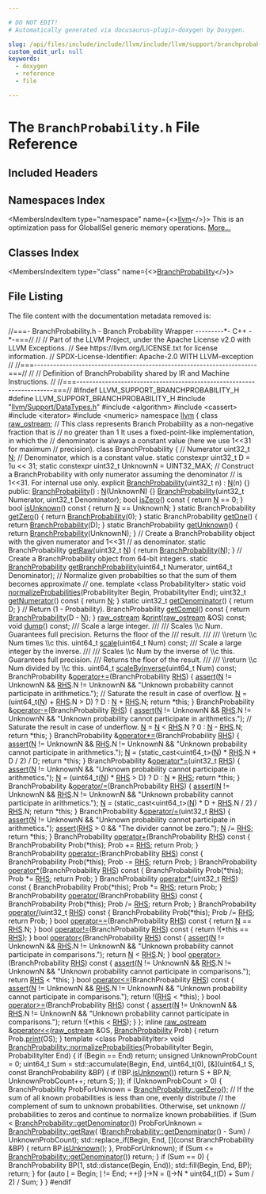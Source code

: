 ```yaml
---

# DO NOT EDIT!
# Automatically generated via docusaurus-plugin-doxygen by Doxygen.

slug: /api/files/include/include/llvm/include/llvm/support/branchprobability-h
custom_edit_url: null
keywords:
  - doxygen
  - reference
  - file

---
```





# The `BranchProbability.h` File Reference

<DoxygenPage pluginConfig={pluginConfig}>



## Included Headers

<IncludesList>
<IncludesListItem
  filePath="llvm/Support/DataTypes.h"
  permalink="/docs/api/files/include/include/llvm/include/llvm/support/datatypes-h"
  isLocal="true" />
<IncludesListItem
  filePath="algorithm"
  permalink=""
  isLocal="false" />
<IncludesListItem
  filePath="cassert"
  permalink=""
  isLocal="false" />
<IncludesListItem
  filePath="iterator"
  permalink=""
  isLocal="false" />
<IncludesListItem
  filePath="numeric"
  permalink=""
  isLocal="false" />
</IncludesList>

## Namespaces Index

<MembersIndex>

<MembersIndexItem
  type="namespace"
  name={<><a href="/docs/api/namespaces/llvm">llvm</a></>}>
This is an optimization pass for GlobalISel generic memory operations. <a href="/docs/api/namespaces/llvm/#details">More...</a>
</MembersIndexItem>

</MembersIndex>

## Classes Index

<MembersIndex>

<MembersIndexItem
  type="class"
  name={<><a href="/docs/api/classes/llvm/branchprobability">BranchProbability</a></>}>
</MembersIndexItem>

</MembersIndex>


## File Listing

The file content with the documentation metadata removed is:

<ProgramListing>

<Link id="l00001" /><CodeLine lineNumber="1"><Highlight kind="comment">//===- BranchProbability.h - Branch Probability Wrapper ---------&#42;- C++ -&#42;-===//</Highlight><Highlight kind="normal"></Highlight></CodeLine>
<Link id="l00002" /><CodeLine lineNumber="2"><Highlight kind="normal"></Highlight><Highlight kind="comment">//</Highlight><Highlight kind="normal"></Highlight></CodeLine>
<Link id="l00003" /><CodeLine lineNumber="3"><Highlight kind="normal"></Highlight><Highlight kind="comment">// Part of the LLVM Project, under the Apache License v2.0 with LLVM Exceptions.</Highlight><Highlight kind="normal"></Highlight></CodeLine>
<Link id="l00004" /><CodeLine lineNumber="4"><Highlight kind="normal"></Highlight><Highlight kind="comment">// See https://llvm.org/LICENSE.txt for license information.</Highlight><Highlight kind="normal"></Highlight></CodeLine>
<Link id="l00005" /><CodeLine lineNumber="5"><Highlight kind="normal"></Highlight><Highlight kind="comment">// SPDX-License-Identifier: Apache-2.0 WITH LLVM-exception</Highlight><Highlight kind="normal"></Highlight></CodeLine>
<Link id="l00006" /><CodeLine lineNumber="6"><Highlight kind="normal"></Highlight><Highlight kind="comment">//</Highlight><Highlight kind="normal"></Highlight></CodeLine>
<Link id="l00007" /><CodeLine lineNumber="7"><Highlight kind="normal"></Highlight><Highlight kind="comment">//===----------------------------------------------------------------------===//</Highlight><Highlight kind="normal"></Highlight></CodeLine>
<Link id="l00008" /><CodeLine lineNumber="8"><Highlight kind="normal"></Highlight><Highlight kind="comment">//</Highlight><Highlight kind="normal"></Highlight></CodeLine>
<Link id="l00009" /><CodeLine lineNumber="9"><Highlight kind="normal"></Highlight><Highlight kind="comment">// Definition of BranchProbability shared by IR and Machine Instructions.</Highlight><Highlight kind="normal"></Highlight></CodeLine>
<Link id="l00010" /><CodeLine lineNumber="10"><Highlight kind="normal"></Highlight><Highlight kind="comment">//</Highlight><Highlight kind="normal"></Highlight></CodeLine>
<Link id="l00011" /><CodeLine lineNumber="11"><Highlight kind="normal"></Highlight><Highlight kind="comment">//===----------------------------------------------------------------------===//</Highlight><Highlight kind="normal"></Highlight></CodeLine>
<Link id="l00012" /><CodeLine lineNumber="12"><Highlight kind="normal"></Highlight></CodeLine>
<Link id="l00013" /><CodeLine lineNumber="13"><Highlight kind="normal"></Highlight><Highlight kind="preprocessor">#ifndef LLVM&#95;SUPPORT&#95;BRANCHPROBABILITY&#95;H</Highlight><Highlight kind="normal"></Highlight></CodeLine>
<Link id="l00014" /><CodeLine lineNumber="14"><Highlight kind="normal"></Highlight><Highlight kind="preprocessor">#define LLVM&#95;SUPPORT&#95;BRANCHPROBABILITY&#95;H</Highlight><Highlight kind="normal"></Highlight></CodeLine>
<Link id="l00015" /><CodeLine lineNumber="15"><Highlight kind="normal"></Highlight></CodeLine>
<Link id="l00016" /><CodeLine lineNumber="16"><Highlight kind="normal"></Highlight><Highlight kind="preprocessor">#include &quot;<a href="/docs/api/files/include/include/llvm/include/llvm/support/datatypes-h">llvm/Support/DataTypes.h</a>&quot;</Highlight><Highlight kind="normal"></Highlight></CodeLine>
<Link id="l00017" /><CodeLine lineNumber="17"><Highlight kind="normal"></Highlight><Highlight kind="preprocessor">#include &lt;algorithm&gt;</Highlight><Highlight kind="normal"></Highlight></CodeLine>
<Link id="l00018" /><CodeLine lineNumber="18"><Highlight kind="normal"></Highlight><Highlight kind="preprocessor">#include &lt;cassert&gt;</Highlight><Highlight kind="normal"></Highlight></CodeLine>
<Link id="l00019" /><CodeLine lineNumber="19"><Highlight kind="normal"></Highlight><Highlight kind="preprocessor">#include &lt;iterator&gt;</Highlight><Highlight kind="normal"></Highlight></CodeLine>
<Link id="l00020" /><CodeLine lineNumber="20"><Highlight kind="normal"></Highlight><Highlight kind="preprocessor">#include &lt;numeric&gt;</Highlight><Highlight kind="normal"></Highlight></CodeLine>
<Link id="l00021" /><CodeLine lineNumber="21"><Highlight kind="normal"></Highlight></CodeLine>
<Link id="l00022" /><CodeLine lineNumber="22"><Highlight kind="normal"></Highlight><Highlight kind="keyword">namespace </Highlight><Highlight kind="normal"><a href="/docs/api/namespaces/llvm">llvm</a> &#123;</Highlight></CodeLine>
<Link id="l00023" /><CodeLine lineNumber="23"><Highlight kind="normal"></Highlight></CodeLine>
<Link id="l00024" /><CodeLine lineNumber="24"><Highlight kind="normal"></Highlight><Highlight kind="keyword">class </Highlight><Highlight kind="normal"><a href="/docs/api/classes/llvm/raw-ostream">raw&#95;ostream</a>;</Highlight></CodeLine>
<Link id="l00025" /><CodeLine lineNumber="25"><Highlight kind="normal"></Highlight></CodeLine>
<Link id="l00026" /><CodeLine lineNumber="26"><Highlight kind="normal"></Highlight><Highlight kind="comment">// This class represents Branch Probability as a non-negative fraction that is</Highlight><Highlight kind="normal"></Highlight></CodeLine>
<Link id="l00027" /><CodeLine lineNumber="27"><Highlight kind="normal"></Highlight><Highlight kind="comment">// no greater than 1 It uses a fixed-point-like implementation, in which the</Highlight><Highlight kind="normal"></Highlight></CodeLine>
<Link id="l00028" /><CodeLine lineNumber="28"><Highlight kind="normal"></Highlight><Highlight kind="comment">// denominator is always a constant value (here we use 1&lt;&lt;31 for maximum</Highlight><Highlight kind="normal"></Highlight></CodeLine>
<Link id="l00029" /><CodeLine lineNumber="29"><Highlight kind="normal"></Highlight><Highlight kind="comment">// precision).</Highlight><Highlight kind="normal"></Highlight></CodeLine>
<Link id="l00030" /><CodeLine lineNumber="30" lineLink="/docs/api/classes/llvm/branchprobability"><Highlight kind="normal"></Highlight><Highlight kind="keyword">class </Highlight><Highlight kind="normal">BranchProbability &#123;</Highlight></CodeLine>
<Link id="l00031" /><CodeLine lineNumber="31"><Highlight kind="normal">  </Highlight><Highlight kind="comment">// Numerator</Highlight><Highlight kind="normal"></Highlight></CodeLine>
<Link id="l00032" /><CodeLine lineNumber="32"><Highlight kind="normal">  uint32&#95;t <a href="/docs/api/files/lib/lib/support/regcomp-c/#a0240ac851181b84ac374872dc5434ee4">N</a>;</Highlight></CodeLine>
<Link id="l00033" /><CodeLine lineNumber="33"><Highlight kind="normal"></Highlight></CodeLine>
<Link id="l00034" /><CodeLine lineNumber="34"><Highlight kind="normal">  </Highlight><Highlight kind="comment">// Denominator, which is a constant value.</Highlight><Highlight kind="normal"></Highlight></CodeLine>
<Link id="l00035" /><CodeLine lineNumber="35"><Highlight kind="normal">  </Highlight><Highlight kind="keyword">static</Highlight><Highlight kind="normal"> </Highlight><Highlight kind="keyword">constexpr</Highlight><Highlight kind="normal"> uint32&#95;t D = 1u &lt;&lt; 31;</Highlight></CodeLine>
<Link id="l00036" /><CodeLine lineNumber="36"><Highlight kind="normal">  </Highlight><Highlight kind="keyword">static</Highlight><Highlight kind="normal"> </Highlight><Highlight kind="keyword">constexpr</Highlight><Highlight kind="normal"> uint32&#95;t UnknownN = UINT32&#95;MAX;</Highlight></CodeLine>
<Link id="l00037" /><CodeLine lineNumber="37"><Highlight kind="normal"></Highlight></CodeLine>
<Link id="l00038" /><CodeLine lineNumber="38"><Highlight kind="normal">  </Highlight><Highlight kind="comment">// Construct a BranchProbability with only numerator assuming the denominator</Highlight><Highlight kind="normal"></Highlight></CodeLine>
<Link id="l00039" /><CodeLine lineNumber="39"><Highlight kind="normal">  </Highlight><Highlight kind="comment">// is 1&lt;&lt;31. For internal use only.</Highlight><Highlight kind="normal"></Highlight></CodeLine>
<Link id="l00040" /><CodeLine lineNumber="40"><Highlight kind="normal">  </Highlight><Highlight kind="keyword">explicit</Highlight><Highlight kind="normal"> <a href="/docs/api/classes/llvm/branchprobability/#a9f95570835c021da093ddad5204192ca">BranchProbability</a>(uint32&#95;t n) : <a href="/docs/api/files/lib/lib/support/regcomp-c/#a0240ac851181b84ac374872dc5434ee4">N</a>(n) &#123;&#125;</Highlight></CodeLine>
<Link id="l00041" /><CodeLine lineNumber="41"><Highlight kind="normal"></Highlight></CodeLine>
<Link id="l00042" /><CodeLine lineNumber="42"><Highlight kind="normal"></Highlight><Highlight kind="keyword">public</Highlight><Highlight kind="normal">:</Highlight></CodeLine>
<Link id="l00043" /><CodeLine lineNumber="43" lineLink="/docs/api/classes/llvm/branchprobability/#a9f95570835c021da093ddad5204192ca"><Highlight kind="normal">  <a href="/docs/api/classes/llvm/branchprobability/#a9f95570835c021da093ddad5204192ca">BranchProbability</a>() : <a href="/docs/api/files/lib/lib/support/regcomp-c/#a0240ac851181b84ac374872dc5434ee4">N</a>(UnknownN) &#123;&#125;</Highlight></CodeLine>
<Link id="l00044" /><CodeLine lineNumber="44"><Highlight kind="normal">  <a href="/docs/api/classes/llvm/branchprobability/#a9f95570835c021da093ddad5204192ca">BranchProbability</a>(uint32&#95;t Numerator, uint32&#95;t Denominator);</Highlight></CodeLine>
<Link id="l00045" /><CodeLine lineNumber="45"><Highlight kind="normal"></Highlight></CodeLine>
<Link id="l00046" /><CodeLine lineNumber="46" lineLink="/docs/api/classes/llvm/branchprobability/#a6abbd0248d2ceaacdc70448659c0c2f4"><Highlight kind="normal">  </Highlight><Highlight kind="keywordtype">bool</Highlight><Highlight kind="normal"> <a href="/docs/api/classes/llvm/branchprobability/#a6abbd0248d2ceaacdc70448659c0c2f4">isZero</a>()</Highlight><Highlight kind="keyword"> const </Highlight><Highlight kind="normal">&#123; </Highlight><Highlight kind="keywordflow">return</Highlight><Highlight kind="normal"> <a href="/docs/api/files/lib/lib/support/regcomp-c/#a0240ac851181b84ac374872dc5434ee4">N</a> == 0; &#125;</Highlight></CodeLine>
<Link id="l00047" /><CodeLine lineNumber="47" lineLink="/docs/api/classes/llvm/branchprobability/#a7f41716b68c197b7cd7582d7a66201a3"><Highlight kind="normal">  </Highlight><Highlight kind="keywordtype">bool</Highlight><Highlight kind="normal"> <a href="/docs/api/classes/llvm/branchprobability/#a7f41716b68c197b7cd7582d7a66201a3">isUnknown</a>()</Highlight><Highlight kind="keyword"> const </Highlight><Highlight kind="normal">&#123; </Highlight><Highlight kind="keywordflow">return</Highlight><Highlight kind="normal"> <a href="/docs/api/files/lib/lib/support/regcomp-c/#a0240ac851181b84ac374872dc5434ee4">N</a> == UnknownN; &#125;</Highlight></CodeLine>
<Link id="l00048" /><CodeLine lineNumber="48"><Highlight kind="normal"></Highlight></CodeLine>
<Link id="l00049" /><CodeLine lineNumber="49" lineLink="/docs/api/classes/llvm/branchprobability/#afd00958cba7080048a84cccfcef55d71"><Highlight kind="normal">  </Highlight><Highlight kind="keyword">static</Highlight><Highlight kind="normal"> BranchProbability <a href="/docs/api/classes/llvm/branchprobability/#afd00958cba7080048a84cccfcef55d71">getZero</a>() &#123; </Highlight><Highlight kind="keywordflow">return</Highlight><Highlight kind="normal"> <a href="/docs/api/classes/llvm/branchprobability/#a9f95570835c021da093ddad5204192ca">BranchProbability</a>(0); &#125;</Highlight></CodeLine>
<Link id="l00050" /><CodeLine lineNumber="50" lineLink="/docs/api/classes/llvm/branchprobability/#a56e1b2d1999aadf4c513caee1ce5275b"><Highlight kind="normal">  </Highlight><Highlight kind="keyword">static</Highlight><Highlight kind="normal"> BranchProbability <a href="/docs/api/classes/llvm/branchprobability/#a56e1b2d1999aadf4c513caee1ce5275b">getOne</a>() &#123; </Highlight><Highlight kind="keywordflow">return</Highlight><Highlight kind="normal"> <a href="/docs/api/classes/llvm/branchprobability/#a9f95570835c021da093ddad5204192ca">BranchProbability</a>(D); &#125;</Highlight></CodeLine>
<Link id="l00051" /><CodeLine lineNumber="51" lineLink="/docs/api/classes/llvm/branchprobability/#a76e4454abb329dee28e8f525ddd1a210"><Highlight kind="normal">  </Highlight><Highlight kind="keyword">static</Highlight><Highlight kind="normal"> BranchProbability <a href="/docs/api/classes/llvm/branchprobability/#a76e4454abb329dee28e8f525ddd1a210">getUnknown</a>() &#123; </Highlight><Highlight kind="keywordflow">return</Highlight><Highlight kind="normal"> <a href="/docs/api/classes/llvm/branchprobability/#a9f95570835c021da093ddad5204192ca">BranchProbability</a>(UnknownN); &#125;</Highlight></CodeLine>
<Link id="l00052" /><CodeLine lineNumber="52"><Highlight kind="normal">  </Highlight><Highlight kind="comment">// Create a BranchProbability object with the given numerator and 1&lt;&lt;31</Highlight><Highlight kind="normal"></Highlight></CodeLine>
<Link id="l00053" /><CodeLine lineNumber="53"><Highlight kind="normal">  </Highlight><Highlight kind="comment">// as denominator.</Highlight><Highlight kind="normal"></Highlight></CodeLine>
<Link id="l00054" /><CodeLine lineNumber="54" lineLink="/docs/api/classes/llvm/branchprobability/#a286629cb3167717b736d06f88c8f4817"><Highlight kind="normal">  </Highlight><Highlight kind="keyword">static</Highlight><Highlight kind="normal"> BranchProbability <a href="/docs/api/classes/llvm/branchprobability/#a286629cb3167717b736d06f88c8f4817">getRaw</a>(uint32&#95;t <a href="/docs/api/files/lib/lib/support/regcomp-c/#a0240ac851181b84ac374872dc5434ee4">N</a>) &#123; </Highlight><Highlight kind="keywordflow">return</Highlight><Highlight kind="normal"> <a href="/docs/api/classes/llvm/branchprobability/#a9f95570835c021da093ddad5204192ca">BranchProbability</a>(<a href="/docs/api/files/lib/lib/support/regcomp-c/#a0240ac851181b84ac374872dc5434ee4">N</a>); &#125;</Highlight></CodeLine>
<Link id="l00055" /><CodeLine lineNumber="55"><Highlight kind="normal">  </Highlight><Highlight kind="comment">// Create a BranchProbability object from 64-bit integers.</Highlight><Highlight kind="normal"></Highlight></CodeLine>
<Link id="l00056" /><CodeLine lineNumber="56"><Highlight kind="normal">  </Highlight><Highlight kind="keyword">static</Highlight><Highlight kind="normal"> <a href="/docs/api/classes/llvm/branchprobability">BranchProbability</a> <a href="/docs/api/classes/llvm/branchprobability/#a0333345669e75a54c7de3d5fe0f6e746">getBranchProbability</a>(uint64&#95;t Numerator,</Highlight></CodeLine>
<Link id="l00057" /><CodeLine lineNumber="57"><Highlight kind="normal">                                                uint64&#95;t Denominator);</Highlight></CodeLine>
<Link id="l00058" /><CodeLine lineNumber="58"><Highlight kind="normal"></Highlight></CodeLine>
<Link id="l00059" /><CodeLine lineNumber="59"><Highlight kind="normal">  </Highlight><Highlight kind="comment">// Normalize given probabilties so that the sum of them becomes approximate</Highlight><Highlight kind="normal"></Highlight></CodeLine>
<Link id="l00060" /><CodeLine lineNumber="60"><Highlight kind="normal">  </Highlight><Highlight kind="comment">// one.</Highlight><Highlight kind="normal"></Highlight></CodeLine>
<Link id="l00061" /><CodeLine lineNumber="61"><Highlight kind="normal">  </Highlight><Highlight kind="keyword">template</Highlight><Highlight kind="normal"> &lt;</Highlight><Highlight kind="keyword">class</Highlight><Highlight kind="normal"> ProbabilityIter&gt;</Highlight></CodeLine>
<Link id="l00062" /><CodeLine lineNumber="62"><Highlight kind="normal">  </Highlight><Highlight kind="keyword">static</Highlight><Highlight kind="normal"> </Highlight><Highlight kind="keywordtype">void</Highlight><Highlight kind="normal"> <a href="/docs/api/classes/llvm/branchprobability/#afff2bab6bb7f206bbacad5dd589a6186">normalizeProbabilities</a>(ProbabilityIter Begin,</Highlight></CodeLine>
<Link id="l00063" /><CodeLine lineNumber="63"><Highlight kind="normal">                                     ProbabilityIter End);</Highlight></CodeLine>
<Link id="l00064" /><CodeLine lineNumber="64"><Highlight kind="normal"></Highlight></CodeLine>
<Link id="l00065" /><CodeLine lineNumber="65" lineLink="/docs/api/classes/llvm/branchprobability/#a7be5759bf75c903d1695fa97eca6f139"><Highlight kind="normal">  uint32&#95;t <a href="/docs/api/classes/llvm/branchprobability/#a7be5759bf75c903d1695fa97eca6f139">getNumerator</a>()</Highlight><Highlight kind="keyword"> const </Highlight><Highlight kind="normal">&#123; </Highlight><Highlight kind="keywordflow">return</Highlight><Highlight kind="normal"> <a href="/docs/api/files/lib/lib/support/regcomp-c/#a0240ac851181b84ac374872dc5434ee4">N</a>; &#125;</Highlight></CodeLine>
<Link id="l00066" /><CodeLine lineNumber="66" lineLink="/docs/api/classes/llvm/branchprobability/#a19c752227e02f7cb26fb47fdb36dc349"><Highlight kind="normal">  </Highlight><Highlight kind="keyword">static</Highlight><Highlight kind="normal"> uint32&#95;t <a href="/docs/api/classes/llvm/branchprobability/#a19c752227e02f7cb26fb47fdb36dc349">getDenominator</a>() &#123; </Highlight><Highlight kind="keywordflow">return</Highlight><Highlight kind="normal"> D; &#125;</Highlight></CodeLine>
<Link id="l00067" /><CodeLine lineNumber="67"><Highlight kind="normal"></Highlight></CodeLine>
<Link id="l00068" /><CodeLine lineNumber="68"><Highlight kind="normal">  </Highlight><Highlight kind="comment">// Return (1 - Probability).</Highlight><Highlight kind="normal"></Highlight></CodeLine>
<Link id="l00069" /><CodeLine lineNumber="69" lineLink="/docs/api/classes/llvm/branchprobability/#aaee6034264d5d0782e5d1489360730d9"><Highlight kind="normal">  BranchProbability <a href="/docs/api/classes/llvm/branchprobability/#aaee6034264d5d0782e5d1489360730d9">getCompl</a>()</Highlight><Highlight kind="keyword"> const </Highlight><Highlight kind="normal">&#123; </Highlight><Highlight kind="keywordflow">return</Highlight><Highlight kind="normal"> <a href="/docs/api/classes/llvm/branchprobability/#a9f95570835c021da093ddad5204192ca">BranchProbability</a>(D - <a href="/docs/api/files/lib/lib/support/regcomp-c/#a0240ac851181b84ac374872dc5434ee4">N</a>); &#125;</Highlight></CodeLine>
<Link id="l00070" /><CodeLine lineNumber="70"><Highlight kind="normal"></Highlight></CodeLine>
<Link id="l00071" /><CodeLine lineNumber="71"><Highlight kind="normal">  <a href="/docs/api/classes/llvm/raw-ostream">raw&#95;ostream</a> &amp;<a href="/docs/api/classes/llvm/branchprobability/#a573e850da9a3c2a2ee7ef1224ad717c2">print</a>(<a href="/docs/api/classes/llvm/raw-ostream">raw&#95;ostream</a> &amp;OS) </Highlight><Highlight kind="keyword">const</Highlight><Highlight kind="normal">;</Highlight></CodeLine>
<Link id="l00072" /><CodeLine lineNumber="72"><Highlight kind="normal"></Highlight></CodeLine>
<Link id="l00073" /><CodeLine lineNumber="73"><Highlight kind="normal">  </Highlight><Highlight kind="keywordtype">void</Highlight><Highlight kind="normal"> <a href="/docs/api/classes/llvm/branchprobability/#a00519c57242e5e3b84f82ffc21c7f75a">dump</a>() </Highlight><Highlight kind="keyword">const</Highlight><Highlight kind="normal">;</Highlight></CodeLine>
<Link id="l00074" /><CodeLine lineNumber="74"><Highlight kind="normal"></Highlight><Highlight kind="comment"></Highlight></CodeLine>
<Link id="l00075" /><CodeLine lineNumber="75"><Highlight kind="comment">  /// Scale a large integer.</Highlight></CodeLine>
<Link id="l00076" /><CodeLine lineNumber="76"><Highlight kind="comment">  ///</Highlight></CodeLine>
<Link id="l00077" /><CodeLine lineNumber="77"><Highlight kind="comment">  /// Scales \\c Num.  Guarantees full precision.  Returns the floor of the</Highlight></CodeLine>
<Link id="l00078" /><CodeLine lineNumber="78"><Highlight kind="comment">  /// result.</Highlight></CodeLine>
<Link id="l00079" /><CodeLine lineNumber="79"><Highlight kind="comment">  ///</Highlight></CodeLine>
<Link id="l00080" /><CodeLine lineNumber="80"><Highlight kind="comment">  /// \\return \\c Num times \\c this.</Highlight><Highlight kind="normal"></Highlight></CodeLine>
<Link id="l00081" /><CodeLine lineNumber="81"><Highlight kind="normal">  uint64&#95;t <a href="/docs/api/classes/llvm/branchprobability/#a9ccfc22b308af94572ad6843ecc21055">scale</a>(uint64&#95;t Num) </Highlight><Highlight kind="keyword">const</Highlight><Highlight kind="normal">;</Highlight></CodeLine>
<Link id="l00082" /><CodeLine lineNumber="82"><Highlight kind="normal"></Highlight><Highlight kind="comment"></Highlight></CodeLine>
<Link id="l00083" /><CodeLine lineNumber="83"><Highlight kind="comment">  /// Scale a large integer by the inverse.</Highlight></CodeLine>
<Link id="l00084" /><CodeLine lineNumber="84"><Highlight kind="comment">  ///</Highlight></CodeLine>
<Link id="l00085" /><CodeLine lineNumber="85"><Highlight kind="comment">  /// Scales \\c Num by the inverse of \\c this.  Guarantees full precision.</Highlight></CodeLine>
<Link id="l00086" /><CodeLine lineNumber="86"><Highlight kind="comment">  /// Returns the floor of the result.</Highlight></CodeLine>
<Link id="l00087" /><CodeLine lineNumber="87"><Highlight kind="comment">  ///</Highlight></CodeLine>
<Link id="l00088" /><CodeLine lineNumber="88"><Highlight kind="comment">  /// \\return \\c Num divided by \\c this.</Highlight><Highlight kind="normal"></Highlight></CodeLine>
<Link id="l00089" /><CodeLine lineNumber="89"><Highlight kind="normal">  uint64&#95;t <a href="/docs/api/classes/llvm/branchprobability/#a654bfa34e440912fecad8a6bd989d992">scaleByInverse</a>(uint64&#95;t Num) </Highlight><Highlight kind="keyword">const</Highlight><Highlight kind="normal">;</Highlight></CodeLine>
<Link id="l00090" /><CodeLine lineNumber="90"><Highlight kind="normal"></Highlight></CodeLine>
<Link id="l00091" /><CodeLine lineNumber="91" lineLink="/docs/api/classes/llvm/branchprobability/#ab6e1a82b39c103faeced84dc3de736f6"><Highlight kind="normal">  BranchProbability &amp;<a href="/docs/api/classes/llvm/branchprobability/#ab6e1a82b39c103faeced84dc3de736f6">operator+=</a>(BranchProbability <a href="/docs/api/files/lib/lib/target/lib/target/x86/x86partialreduction-cpp/#a87b8bfbbe9d8f7146d7f20a5fb42efd0">RHS</a>) &#123;</Highlight></CodeLine>
<Link id="l00092" /><CodeLine lineNumber="92"><Highlight kind="normal">    <a href="/docs/api/files/lib/lib/target/lib/target/amdgpu/silowercontrolflow-cpp/#a4868c5d81c5ccc98c47aeab6244346a0">assert</a>(<a href="/docs/api/files/lib/lib/support/regcomp-c/#a0240ac851181b84ac374872dc5434ee4">N</a> != UnknownN &amp;&amp; <a href="/docs/api/files/lib/lib/target/lib/target/x86/x86partialreduction-cpp/#a87b8bfbbe9d8f7146d7f20a5fb42efd0">RHS</a>.N != UnknownN &amp;&amp;</Highlight></CodeLine>
<Link id="l00093" /><CodeLine lineNumber="93"><Highlight kind="normal">           </Highlight><Highlight kind="stringliteral">&quot;Unknown probability cannot participate in arithmetics.&quot;</Highlight><Highlight kind="normal">);</Highlight></CodeLine>
<Link id="l00094" /><CodeLine lineNumber="94"><Highlight kind="normal">    </Highlight><Highlight kind="comment">// Saturate the result in case of overflow.</Highlight><Highlight kind="normal"></Highlight></CodeLine>
<Link id="l00095" /><CodeLine lineNumber="95"><Highlight kind="normal">    <a href="/docs/api/files/lib/lib/support/regcomp-c/#a0240ac851181b84ac374872dc5434ee4">N</a> = (uint64&#95;t(<a href="/docs/api/files/lib/lib/support/regcomp-c/#a0240ac851181b84ac374872dc5434ee4">N</a>) + <a href="/docs/api/files/lib/lib/target/lib/target/x86/x86partialreduction-cpp/#a87b8bfbbe9d8f7146d7f20a5fb42efd0">RHS</a>.N &gt; D) ? D : <a href="/docs/api/files/lib/lib/support/regcomp-c/#a0240ac851181b84ac374872dc5434ee4">N</a> + <a href="/docs/api/files/lib/lib/target/lib/target/x86/x86partialreduction-cpp/#a87b8bfbbe9d8f7146d7f20a5fb42efd0">RHS</a>.N;</Highlight></CodeLine>
<Link id="l00096" /><CodeLine lineNumber="96"><Highlight kind="normal">    </Highlight><Highlight kind="keywordflow">return</Highlight><Highlight kind="normal"> &#42;</Highlight><Highlight kind="keyword">this</Highlight><Highlight kind="normal">;</Highlight></CodeLine>
<Link id="l00097" /><CodeLine lineNumber="97"><Highlight kind="normal">  &#125;</Highlight></CodeLine>
<Link id="l00098" /><CodeLine lineNumber="98"><Highlight kind="normal"></Highlight></CodeLine>
<Link id="l00099" /><CodeLine lineNumber="99" lineLink="/docs/api/classes/llvm/branchprobability/#a1463e0c8643f481d2c8158c0ace96cdf"><Highlight kind="normal">  BranchProbability &amp;<a href="/docs/api/classes/llvm/branchprobability/#a1463e0c8643f481d2c8158c0ace96cdf">operator-=</a>(BranchProbability <a href="/docs/api/files/lib/lib/target/lib/target/x86/x86partialreduction-cpp/#a87b8bfbbe9d8f7146d7f20a5fb42efd0">RHS</a>) &#123;</Highlight></CodeLine>
<Link id="l00100" /><CodeLine lineNumber="100"><Highlight kind="normal">    <a href="/docs/api/files/lib/lib/target/lib/target/amdgpu/silowercontrolflow-cpp/#a4868c5d81c5ccc98c47aeab6244346a0">assert</a>(<a href="/docs/api/files/lib/lib/support/regcomp-c/#a0240ac851181b84ac374872dc5434ee4">N</a> != UnknownN &amp;&amp; <a href="/docs/api/files/lib/lib/target/lib/target/x86/x86partialreduction-cpp/#a87b8bfbbe9d8f7146d7f20a5fb42efd0">RHS</a>.N != UnknownN &amp;&amp;</Highlight></CodeLine>
<Link id="l00101" /><CodeLine lineNumber="101"><Highlight kind="normal">           </Highlight><Highlight kind="stringliteral">&quot;Unknown probability cannot participate in arithmetics.&quot;</Highlight><Highlight kind="normal">);</Highlight></CodeLine>
<Link id="l00102" /><CodeLine lineNumber="102"><Highlight kind="normal">    </Highlight><Highlight kind="comment">// Saturate the result in case of underflow.</Highlight><Highlight kind="normal"></Highlight></CodeLine>
<Link id="l00103" /><CodeLine lineNumber="103"><Highlight kind="normal">    <a href="/docs/api/files/lib/lib/support/regcomp-c/#a0240ac851181b84ac374872dc5434ee4">N</a> = <a href="/docs/api/files/lib/lib/support/regcomp-c/#a0240ac851181b84ac374872dc5434ee4">N</a> &lt; <a href="/docs/api/files/lib/lib/target/lib/target/x86/x86partialreduction-cpp/#a87b8bfbbe9d8f7146d7f20a5fb42efd0">RHS</a>.N ? 0 : <a href="/docs/api/files/lib/lib/support/regcomp-c/#a0240ac851181b84ac374872dc5434ee4">N</a> - <a href="/docs/api/files/lib/lib/target/lib/target/x86/x86partialreduction-cpp/#a87b8bfbbe9d8f7146d7f20a5fb42efd0">RHS</a>.N;</Highlight></CodeLine>
<Link id="l00104" /><CodeLine lineNumber="104"><Highlight kind="normal">    </Highlight><Highlight kind="keywordflow">return</Highlight><Highlight kind="normal"> &#42;</Highlight><Highlight kind="keyword">this</Highlight><Highlight kind="normal">;</Highlight></CodeLine>
<Link id="l00105" /><CodeLine lineNumber="105"><Highlight kind="normal">  &#125;</Highlight></CodeLine>
<Link id="l00106" /><CodeLine lineNumber="106"><Highlight kind="normal"></Highlight></CodeLine>
<Link id="l00107" /><CodeLine lineNumber="107" lineLink="/docs/api/classes/llvm/branchprobability/#a5f8bee392d69abd18bac99867a570e8b"><Highlight kind="normal">  BranchProbability &amp;<a href="/docs/api/classes/llvm/branchprobability/#a5f8bee392d69abd18bac99867a570e8b">operator&#42;=</a>(BranchProbability <a href="/docs/api/files/lib/lib/target/lib/target/x86/x86partialreduction-cpp/#a87b8bfbbe9d8f7146d7f20a5fb42efd0">RHS</a>) &#123;</Highlight></CodeLine>
<Link id="l00108" /><CodeLine lineNumber="108"><Highlight kind="normal">    <a href="/docs/api/files/lib/lib/target/lib/target/amdgpu/silowercontrolflow-cpp/#a4868c5d81c5ccc98c47aeab6244346a0">assert</a>(<a href="/docs/api/files/lib/lib/support/regcomp-c/#a0240ac851181b84ac374872dc5434ee4">N</a> != UnknownN &amp;&amp; <a href="/docs/api/files/lib/lib/target/lib/target/x86/x86partialreduction-cpp/#a87b8bfbbe9d8f7146d7f20a5fb42efd0">RHS</a>.N != UnknownN &amp;&amp;</Highlight></CodeLine>
<Link id="l00109" /><CodeLine lineNumber="109"><Highlight kind="normal">           </Highlight><Highlight kind="stringliteral">&quot;Unknown probability cannot participate in arithmetics.&quot;</Highlight><Highlight kind="normal">);</Highlight></CodeLine>
<Link id="l00110" /><CodeLine lineNumber="110"><Highlight kind="normal">    <a href="/docs/api/files/lib/lib/support/regcomp-c/#a0240ac851181b84ac374872dc5434ee4">N</a> = (</Highlight><Highlight kind="keyword">static&#95;cast&lt;</Highlight><Highlight kind="normal">uint64&#95;t</Highlight><Highlight kind="keyword">&gt;</Highlight><Highlight kind="normal">(<a href="/docs/api/files/lib/lib/support/regcomp-c/#a0240ac851181b84ac374872dc5434ee4">N</a>) &#42; <a href="/docs/api/files/lib/lib/target/lib/target/x86/x86partialreduction-cpp/#a87b8bfbbe9d8f7146d7f20a5fb42efd0">RHS</a>.N + D / 2) / D;</Highlight></CodeLine>
<Link id="l00111" /><CodeLine lineNumber="111"><Highlight kind="normal">    </Highlight><Highlight kind="keywordflow">return</Highlight><Highlight kind="normal"> &#42;</Highlight><Highlight kind="keyword">this</Highlight><Highlight kind="normal">;</Highlight></CodeLine>
<Link id="l00112" /><CodeLine lineNumber="112"><Highlight kind="normal">  &#125;</Highlight></CodeLine>
<Link id="l00113" /><CodeLine lineNumber="113"><Highlight kind="normal"></Highlight></CodeLine>
<Link id="l00114" /><CodeLine lineNumber="114" lineLink="/docs/api/classes/llvm/branchprobability/#aa60ef7cf50b201231701c122be931c67"><Highlight kind="normal">  BranchProbability &amp;<a href="/docs/api/classes/llvm/branchprobability/#aa60ef7cf50b201231701c122be931c67">operator&#42;=</a>(uint32&#95;t <a href="/docs/api/files/lib/lib/target/lib/target/x86/x86partialreduction-cpp/#a87b8bfbbe9d8f7146d7f20a5fb42efd0">RHS</a>) &#123;</Highlight></CodeLine>
<Link id="l00115" /><CodeLine lineNumber="115"><Highlight kind="normal">    <a href="/docs/api/files/lib/lib/target/lib/target/amdgpu/silowercontrolflow-cpp/#a4868c5d81c5ccc98c47aeab6244346a0">assert</a>(<a href="/docs/api/files/lib/lib/support/regcomp-c/#a0240ac851181b84ac374872dc5434ee4">N</a> != UnknownN &amp;&amp;</Highlight></CodeLine>
<Link id="l00116" /><CodeLine lineNumber="116"><Highlight kind="normal">           </Highlight><Highlight kind="stringliteral">&quot;Unknown probability cannot participate in arithmetics.&quot;</Highlight><Highlight kind="normal">);</Highlight></CodeLine>
<Link id="l00117" /><CodeLine lineNumber="117"><Highlight kind="normal">    <a href="/docs/api/files/lib/lib/support/regcomp-c/#a0240ac851181b84ac374872dc5434ee4">N</a> = (uint64&#95;t(<a href="/docs/api/files/lib/lib/support/regcomp-c/#a0240ac851181b84ac374872dc5434ee4">N</a>) &#42; <a href="/docs/api/files/lib/lib/target/lib/target/x86/x86partialreduction-cpp/#a87b8bfbbe9d8f7146d7f20a5fb42efd0">RHS</a> &gt; D) ? D : <a href="/docs/api/files/lib/lib/support/regcomp-c/#a0240ac851181b84ac374872dc5434ee4">N</a> &#42; <a href="/docs/api/files/lib/lib/target/lib/target/x86/x86partialreduction-cpp/#a87b8bfbbe9d8f7146d7f20a5fb42efd0">RHS</a>;</Highlight></CodeLine>
<Link id="l00118" /><CodeLine lineNumber="118"><Highlight kind="normal">    </Highlight><Highlight kind="keywordflow">return</Highlight><Highlight kind="normal"> &#42;</Highlight><Highlight kind="keyword">this</Highlight><Highlight kind="normal">;</Highlight></CodeLine>
<Link id="l00119" /><CodeLine lineNumber="119"><Highlight kind="normal">  &#125;</Highlight></CodeLine>
<Link id="l00120" /><CodeLine lineNumber="120"><Highlight kind="normal"></Highlight></CodeLine>
<Link id="l00121" /><CodeLine lineNumber="121" lineLink="/docs/api/classes/llvm/branchprobability/#a418a83ffa9c17348865fbefa264f88d4"><Highlight kind="normal">  BranchProbability &amp;<a href="/docs/api/classes/llvm/branchprobability/#a418a83ffa9c17348865fbefa264f88d4">operator/=</a>(BranchProbability <a href="/docs/api/files/lib/lib/target/lib/target/x86/x86partialreduction-cpp/#a87b8bfbbe9d8f7146d7f20a5fb42efd0">RHS</a>) &#123;</Highlight></CodeLine>
<Link id="l00122" /><CodeLine lineNumber="122"><Highlight kind="normal">    <a href="/docs/api/files/lib/lib/target/lib/target/amdgpu/silowercontrolflow-cpp/#a4868c5d81c5ccc98c47aeab6244346a0">assert</a>(<a href="/docs/api/files/lib/lib/support/regcomp-c/#a0240ac851181b84ac374872dc5434ee4">N</a> != UnknownN &amp;&amp; <a href="/docs/api/files/lib/lib/target/lib/target/x86/x86partialreduction-cpp/#a87b8bfbbe9d8f7146d7f20a5fb42efd0">RHS</a>.N != UnknownN &amp;&amp;</Highlight></CodeLine>
<Link id="l00123" /><CodeLine lineNumber="123"><Highlight kind="normal">           </Highlight><Highlight kind="stringliteral">&quot;Unknown probability cannot participate in arithmetics.&quot;</Highlight><Highlight kind="normal">);</Highlight></CodeLine>
<Link id="l00124" /><CodeLine lineNumber="124"><Highlight kind="normal">    <a href="/docs/api/files/lib/lib/support/regcomp-c/#a0240ac851181b84ac374872dc5434ee4">N</a> = (</Highlight><Highlight kind="keyword">static&#95;cast&lt;</Highlight><Highlight kind="normal">uint64&#95;t</Highlight><Highlight kind="keyword">&gt;</Highlight><Highlight kind="normal">(<a href="/docs/api/files/lib/lib/support/regcomp-c/#a0240ac851181b84ac374872dc5434ee4">N</a>) &#42; D + <a href="/docs/api/files/lib/lib/target/lib/target/x86/x86partialreduction-cpp/#a87b8bfbbe9d8f7146d7f20a5fb42efd0">RHS</a>.N / 2) / <a href="/docs/api/files/lib/lib/target/lib/target/x86/x86partialreduction-cpp/#a87b8bfbbe9d8f7146d7f20a5fb42efd0">RHS</a>.N;</Highlight></CodeLine>
<Link id="l00125" /><CodeLine lineNumber="125"><Highlight kind="normal">    </Highlight><Highlight kind="keywordflow">return</Highlight><Highlight kind="normal"> &#42;</Highlight><Highlight kind="keyword">this</Highlight><Highlight kind="normal">;</Highlight></CodeLine>
<Link id="l00126" /><CodeLine lineNumber="126"><Highlight kind="normal">  &#125;</Highlight></CodeLine>
<Link id="l00127" /><CodeLine lineNumber="127"><Highlight kind="normal"></Highlight></CodeLine>
<Link id="l00128" /><CodeLine lineNumber="128" lineLink="/docs/api/classes/llvm/branchprobability/#ae7e5a3c5d18658a1e4397593678a2ec6"><Highlight kind="normal">  BranchProbability &amp;<a href="/docs/api/classes/llvm/branchprobability/#ae7e5a3c5d18658a1e4397593678a2ec6">operator/=</a>(uint32&#95;t <a href="/docs/api/files/lib/lib/target/lib/target/x86/x86partialreduction-cpp/#a87b8bfbbe9d8f7146d7f20a5fb42efd0">RHS</a>) &#123;</Highlight></CodeLine>
<Link id="l00129" /><CodeLine lineNumber="129"><Highlight kind="normal">    <a href="/docs/api/files/lib/lib/target/lib/target/amdgpu/silowercontrolflow-cpp/#a4868c5d81c5ccc98c47aeab6244346a0">assert</a>(<a href="/docs/api/files/lib/lib/support/regcomp-c/#a0240ac851181b84ac374872dc5434ee4">N</a> != UnknownN &amp;&amp;</Highlight></CodeLine>
<Link id="l00130" /><CodeLine lineNumber="130"><Highlight kind="normal">           </Highlight><Highlight kind="stringliteral">&quot;Unknown probability cannot participate in arithmetics.&quot;</Highlight><Highlight kind="normal">);</Highlight></CodeLine>
<Link id="l00131" /><CodeLine lineNumber="131"><Highlight kind="normal">    <a href="/docs/api/files/lib/lib/target/lib/target/amdgpu/silowercontrolflow-cpp/#a4868c5d81c5ccc98c47aeab6244346a0">assert</a>(<a href="/docs/api/files/lib/lib/target/lib/target/x86/x86partialreduction-cpp/#a87b8bfbbe9d8f7146d7f20a5fb42efd0">RHS</a> &gt; 0 &amp;&amp; </Highlight><Highlight kind="stringliteral">&quot;The divider cannot be zero.&quot;</Highlight><Highlight kind="normal">);</Highlight></CodeLine>
<Link id="l00132" /><CodeLine lineNumber="132"><Highlight kind="normal">    <a href="/docs/api/files/lib/lib/support/regcomp-c/#a0240ac851181b84ac374872dc5434ee4">N</a> /= <a href="/docs/api/files/lib/lib/target/lib/target/x86/x86partialreduction-cpp/#a87b8bfbbe9d8f7146d7f20a5fb42efd0">RHS</a>;</Highlight></CodeLine>
<Link id="l00133" /><CodeLine lineNumber="133"><Highlight kind="normal">    </Highlight><Highlight kind="keywordflow">return</Highlight><Highlight kind="normal"> &#42;</Highlight><Highlight kind="keyword">this</Highlight><Highlight kind="normal">;</Highlight></CodeLine>
<Link id="l00134" /><CodeLine lineNumber="134"><Highlight kind="normal">  &#125;</Highlight></CodeLine>
<Link id="l00135" /><CodeLine lineNumber="135"><Highlight kind="normal"></Highlight></CodeLine>
<Link id="l00136" /><CodeLine lineNumber="136" lineLink="/docs/api/classes/llvm/branchprobability/#aa0ce378239ac7fd9f63685f17cf52b82"><Highlight kind="normal">  BranchProbability <a href="/docs/api/classes/llvm/branchprobability/#aa0ce378239ac7fd9f63685f17cf52b82">operator+</a>(BranchProbability <a href="/docs/api/files/lib/lib/target/lib/target/x86/x86partialreduction-cpp/#a87b8bfbbe9d8f7146d7f20a5fb42efd0">RHS</a>)</Highlight><Highlight kind="keyword"> const </Highlight><Highlight kind="normal">&#123;</Highlight></CodeLine>
<Link id="l00137" /><CodeLine lineNumber="137"><Highlight kind="normal">    BranchProbability Prob(&#42;</Highlight><Highlight kind="keyword">this</Highlight><Highlight kind="normal">);</Highlight></CodeLine>
<Link id="l00138" /><CodeLine lineNumber="138"><Highlight kind="normal">    Prob += <a href="/docs/api/files/lib/lib/target/lib/target/x86/x86partialreduction-cpp/#a87b8bfbbe9d8f7146d7f20a5fb42efd0">RHS</a>;</Highlight></CodeLine>
<Link id="l00139" /><CodeLine lineNumber="139"><Highlight kind="normal">    </Highlight><Highlight kind="keywordflow">return</Highlight><Highlight kind="normal"> Prob;</Highlight></CodeLine>
<Link id="l00140" /><CodeLine lineNumber="140"><Highlight kind="normal">  &#125;</Highlight></CodeLine>
<Link id="l00141" /><CodeLine lineNumber="141"><Highlight kind="normal"></Highlight></CodeLine>
<Link id="l00142" /><CodeLine lineNumber="142" lineLink="/docs/api/classes/llvm/branchprobability/#a0886e38c8a6690d5a2de6f159343852d"><Highlight kind="normal">  BranchProbability <a href="/docs/api/classes/llvm/branchprobability/#a0886e38c8a6690d5a2de6f159343852d">operator-</a>(BranchProbability <a href="/docs/api/files/lib/lib/target/lib/target/x86/x86partialreduction-cpp/#a87b8bfbbe9d8f7146d7f20a5fb42efd0">RHS</a>)</Highlight><Highlight kind="keyword"> const </Highlight><Highlight kind="normal">&#123;</Highlight></CodeLine>
<Link id="l00143" /><CodeLine lineNumber="143"><Highlight kind="normal">    BranchProbability Prob(&#42;</Highlight><Highlight kind="keyword">this</Highlight><Highlight kind="normal">);</Highlight></CodeLine>
<Link id="l00144" /><CodeLine lineNumber="144"><Highlight kind="normal">    Prob -= <a href="/docs/api/files/lib/lib/target/lib/target/x86/x86partialreduction-cpp/#a87b8bfbbe9d8f7146d7f20a5fb42efd0">RHS</a>;</Highlight></CodeLine>
<Link id="l00145" /><CodeLine lineNumber="145"><Highlight kind="normal">    </Highlight><Highlight kind="keywordflow">return</Highlight><Highlight kind="normal"> Prob;</Highlight></CodeLine>
<Link id="l00146" /><CodeLine lineNumber="146"><Highlight kind="normal">  &#125;</Highlight></CodeLine>
<Link id="l00147" /><CodeLine lineNumber="147"><Highlight kind="normal"></Highlight></CodeLine>
<Link id="l00148" /><CodeLine lineNumber="148" lineLink="/docs/api/classes/llvm/branchprobability/#a6c947fb78e9cb68aa336687539c59693"><Highlight kind="normal">  BranchProbability <a href="/docs/api/classes/llvm/branchprobability/#a6c947fb78e9cb68aa336687539c59693">operator&#42;</a>(BranchProbability <a href="/docs/api/files/lib/lib/target/lib/target/x86/x86partialreduction-cpp/#a87b8bfbbe9d8f7146d7f20a5fb42efd0">RHS</a>)</Highlight><Highlight kind="keyword"> const </Highlight><Highlight kind="normal">&#123;</Highlight></CodeLine>
<Link id="l00149" /><CodeLine lineNumber="149"><Highlight kind="normal">    BranchProbability Prob(&#42;</Highlight><Highlight kind="keyword">this</Highlight><Highlight kind="normal">);</Highlight></CodeLine>
<Link id="l00150" /><CodeLine lineNumber="150"><Highlight kind="normal">    Prob &#42;= <a href="/docs/api/files/lib/lib/target/lib/target/x86/x86partialreduction-cpp/#a87b8bfbbe9d8f7146d7f20a5fb42efd0">RHS</a>;</Highlight></CodeLine>
<Link id="l00151" /><CodeLine lineNumber="151"><Highlight kind="normal">    </Highlight><Highlight kind="keywordflow">return</Highlight><Highlight kind="normal"> Prob;</Highlight></CodeLine>
<Link id="l00152" /><CodeLine lineNumber="152"><Highlight kind="normal">  &#125;</Highlight></CodeLine>
<Link id="l00153" /><CodeLine lineNumber="153"><Highlight kind="normal"></Highlight></CodeLine>
<Link id="l00154" /><CodeLine lineNumber="154" lineLink="/docs/api/classes/llvm/branchprobability/#aa5f7013d2799166f50f8b18b50513620"><Highlight kind="normal">  BranchProbability <a href="/docs/api/classes/llvm/branchprobability/#aa5f7013d2799166f50f8b18b50513620">operator&#42;</a>(uint32&#95;t <a href="/docs/api/files/lib/lib/target/lib/target/x86/x86partialreduction-cpp/#a87b8bfbbe9d8f7146d7f20a5fb42efd0">RHS</a>)</Highlight><Highlight kind="keyword"> const </Highlight><Highlight kind="normal">&#123;</Highlight></CodeLine>
<Link id="l00155" /><CodeLine lineNumber="155"><Highlight kind="normal">    BranchProbability Prob(&#42;</Highlight><Highlight kind="keyword">this</Highlight><Highlight kind="normal">);</Highlight></CodeLine>
<Link id="l00156" /><CodeLine lineNumber="156"><Highlight kind="normal">    Prob &#42;= <a href="/docs/api/files/lib/lib/target/lib/target/x86/x86partialreduction-cpp/#a87b8bfbbe9d8f7146d7f20a5fb42efd0">RHS</a>;</Highlight></CodeLine>
<Link id="l00157" /><CodeLine lineNumber="157"><Highlight kind="normal">    </Highlight><Highlight kind="keywordflow">return</Highlight><Highlight kind="normal"> Prob;</Highlight></CodeLine>
<Link id="l00158" /><CodeLine lineNumber="158"><Highlight kind="normal">  &#125;</Highlight></CodeLine>
<Link id="l00159" /><CodeLine lineNumber="159"><Highlight kind="normal"></Highlight></CodeLine>
<Link id="l00160" /><CodeLine lineNumber="160" lineLink="/docs/api/classes/llvm/branchprobability/#a788cb824f3e8b80d54f2a4a97a5c4df9"><Highlight kind="normal">  BranchProbability <a href="/docs/api/classes/llvm/branchprobability/#a788cb824f3e8b80d54f2a4a97a5c4df9">operator/</a>(BranchProbability <a href="/docs/api/files/lib/lib/target/lib/target/x86/x86partialreduction-cpp/#a87b8bfbbe9d8f7146d7f20a5fb42efd0">RHS</a>)</Highlight><Highlight kind="keyword"> const </Highlight><Highlight kind="normal">&#123;</Highlight></CodeLine>
<Link id="l00161" /><CodeLine lineNumber="161"><Highlight kind="normal">    BranchProbability Prob(&#42;</Highlight><Highlight kind="keyword">this</Highlight><Highlight kind="normal">);</Highlight></CodeLine>
<Link id="l00162" /><CodeLine lineNumber="162"><Highlight kind="normal">    Prob /= <a href="/docs/api/files/lib/lib/target/lib/target/x86/x86partialreduction-cpp/#a87b8bfbbe9d8f7146d7f20a5fb42efd0">RHS</a>;</Highlight></CodeLine>
<Link id="l00163" /><CodeLine lineNumber="163"><Highlight kind="normal">    </Highlight><Highlight kind="keywordflow">return</Highlight><Highlight kind="normal"> Prob;</Highlight></CodeLine>
<Link id="l00164" /><CodeLine lineNumber="164"><Highlight kind="normal">  &#125;</Highlight></CodeLine>
<Link id="l00165" /><CodeLine lineNumber="165"><Highlight kind="normal"></Highlight></CodeLine>
<Link id="l00166" /><CodeLine lineNumber="166" lineLink="/docs/api/classes/llvm/branchprobability/#a3b0d93a6bf572d467c79e3c4d26a63af"><Highlight kind="normal">  BranchProbability <a href="/docs/api/classes/llvm/branchprobability/#a3b0d93a6bf572d467c79e3c4d26a63af">operator/</a>(uint32&#95;t <a href="/docs/api/files/lib/lib/target/lib/target/x86/x86partialreduction-cpp/#a87b8bfbbe9d8f7146d7f20a5fb42efd0">RHS</a>)</Highlight><Highlight kind="keyword"> const </Highlight><Highlight kind="normal">&#123;</Highlight></CodeLine>
<Link id="l00167" /><CodeLine lineNumber="167"><Highlight kind="normal">    BranchProbability Prob(&#42;</Highlight><Highlight kind="keyword">this</Highlight><Highlight kind="normal">);</Highlight></CodeLine>
<Link id="l00168" /><CodeLine lineNumber="168"><Highlight kind="normal">    Prob /= <a href="/docs/api/files/lib/lib/target/lib/target/x86/x86partialreduction-cpp/#a87b8bfbbe9d8f7146d7f20a5fb42efd0">RHS</a>;</Highlight></CodeLine>
<Link id="l00169" /><CodeLine lineNumber="169"><Highlight kind="normal">    </Highlight><Highlight kind="keywordflow">return</Highlight><Highlight kind="normal"> Prob;</Highlight></CodeLine>
<Link id="l00170" /><CodeLine lineNumber="170"><Highlight kind="normal">  &#125;</Highlight></CodeLine>
<Link id="l00171" /><CodeLine lineNumber="171"><Highlight kind="normal"></Highlight></CodeLine>
<Link id="l00172" /><CodeLine lineNumber="172" lineLink="/docs/api/classes/llvm/branchprobability/#a307ce06b3e2e77cdb2698675c80ffd77"><Highlight kind="normal">  </Highlight><Highlight kind="keywordtype">bool</Highlight><Highlight kind="normal"> <a href="/docs/api/classes/llvm/branchprobability/#a307ce06b3e2e77cdb2698675c80ffd77">operator==</a>(BranchProbability <a href="/docs/api/files/lib/lib/target/lib/target/x86/x86partialreduction-cpp/#a87b8bfbbe9d8f7146d7f20a5fb42efd0">RHS</a>)</Highlight><Highlight kind="keyword"> const </Highlight><Highlight kind="normal">&#123; </Highlight><Highlight kind="keywordflow">return</Highlight><Highlight kind="normal"> <a href="/docs/api/files/lib/lib/support/regcomp-c/#a0240ac851181b84ac374872dc5434ee4">N</a> == <a href="/docs/api/files/lib/lib/target/lib/target/x86/x86partialreduction-cpp/#a87b8bfbbe9d8f7146d7f20a5fb42efd0">RHS</a>.N; &#125;</Highlight></CodeLine>
<Link id="l00173" /><CodeLine lineNumber="173" lineLink="/docs/api/classes/llvm/branchprobability/#a208ee14727510bf3bcf09f73a076e645"><Highlight kind="normal">  </Highlight><Highlight kind="keywordtype">bool</Highlight><Highlight kind="normal"> <a href="/docs/api/classes/llvm/branchprobability/#a208ee14727510bf3bcf09f73a076e645">operator!=</a>(BranchProbability <a href="/docs/api/files/lib/lib/target/lib/target/x86/x86partialreduction-cpp/#a87b8bfbbe9d8f7146d7f20a5fb42efd0">RHS</a>)</Highlight><Highlight kind="keyword"> const </Highlight><Highlight kind="normal">&#123; </Highlight><Highlight kind="keywordflow">return</Highlight><Highlight kind="normal"> !(&#42;</Highlight><Highlight kind="keyword">this</Highlight><Highlight kind="normal"> == <a href="/docs/api/files/lib/lib/target/lib/target/x86/x86partialreduction-cpp/#a87b8bfbbe9d8f7146d7f20a5fb42efd0">RHS</a>); &#125;</Highlight></CodeLine>
<Link id="l00174" /><CodeLine lineNumber="174"><Highlight kind="normal"></Highlight></CodeLine>
<Link id="l00175" /><CodeLine lineNumber="175" lineLink="/docs/api/classes/llvm/branchprobability/#a1b580f734210a95178613b943f9bcc74"><Highlight kind="normal">  </Highlight><Highlight kind="keywordtype">bool</Highlight><Highlight kind="normal"> <a href="/docs/api/classes/llvm/branchprobability/#a1b580f734210a95178613b943f9bcc74">operator&lt;</a>(BranchProbability <a href="/docs/api/files/lib/lib/target/lib/target/x86/x86partialreduction-cpp/#a87b8bfbbe9d8f7146d7f20a5fb42efd0">RHS</a>)</Highlight><Highlight kind="keyword"> const </Highlight><Highlight kind="normal">&#123;</Highlight></CodeLine>
<Link id="l00176" /><CodeLine lineNumber="176"><Highlight kind="normal">    <a href="/docs/api/files/lib/lib/target/lib/target/amdgpu/silowercontrolflow-cpp/#a4868c5d81c5ccc98c47aeab6244346a0">assert</a>(<a href="/docs/api/files/lib/lib/support/regcomp-c/#a0240ac851181b84ac374872dc5434ee4">N</a> != UnknownN &amp;&amp; <a href="/docs/api/files/lib/lib/target/lib/target/x86/x86partialreduction-cpp/#a87b8bfbbe9d8f7146d7f20a5fb42efd0">RHS</a>.N != UnknownN &amp;&amp;</Highlight></CodeLine>
<Link id="l00177" /><CodeLine lineNumber="177"><Highlight kind="normal">           </Highlight><Highlight kind="stringliteral">&quot;Unknown probability cannot participate in comparisons.&quot;</Highlight><Highlight kind="normal">);</Highlight></CodeLine>
<Link id="l00178" /><CodeLine lineNumber="178"><Highlight kind="normal">    </Highlight><Highlight kind="keywordflow">return</Highlight><Highlight kind="normal"> <a href="/docs/api/files/lib/lib/support/regcomp-c/#a0240ac851181b84ac374872dc5434ee4">N</a> &lt; <a href="/docs/api/files/lib/lib/target/lib/target/x86/x86partialreduction-cpp/#a87b8bfbbe9d8f7146d7f20a5fb42efd0">RHS</a>.N;</Highlight></CodeLine>
<Link id="l00179" /><CodeLine lineNumber="179"><Highlight kind="normal">  &#125;</Highlight></CodeLine>
<Link id="l00180" /><CodeLine lineNumber="180"><Highlight kind="normal"></Highlight></CodeLine>
<Link id="l00181" /><CodeLine lineNumber="181" lineLink="/docs/api/classes/llvm/branchprobability/#aff558ac09c0ee9ad718ed7c1a36313f6"><Highlight kind="normal">  </Highlight><Highlight kind="keywordtype">bool</Highlight><Highlight kind="normal"> <a href="/docs/api/classes/llvm/branchprobability/#aff558ac09c0ee9ad718ed7c1a36313f6">operator&gt;</a>(BranchProbability <a href="/docs/api/files/lib/lib/target/lib/target/x86/x86partialreduction-cpp/#a87b8bfbbe9d8f7146d7f20a5fb42efd0">RHS</a>)</Highlight><Highlight kind="keyword"> const </Highlight><Highlight kind="normal">&#123;</Highlight></CodeLine>
<Link id="l00182" /><CodeLine lineNumber="182"><Highlight kind="normal">    <a href="/docs/api/files/lib/lib/target/lib/target/amdgpu/silowercontrolflow-cpp/#a4868c5d81c5ccc98c47aeab6244346a0">assert</a>(<a href="/docs/api/files/lib/lib/support/regcomp-c/#a0240ac851181b84ac374872dc5434ee4">N</a> != UnknownN &amp;&amp; <a href="/docs/api/files/lib/lib/target/lib/target/x86/x86partialreduction-cpp/#a87b8bfbbe9d8f7146d7f20a5fb42efd0">RHS</a>.N != UnknownN &amp;&amp;</Highlight></CodeLine>
<Link id="l00183" /><CodeLine lineNumber="183"><Highlight kind="normal">           </Highlight><Highlight kind="stringliteral">&quot;Unknown probability cannot participate in comparisons.&quot;</Highlight><Highlight kind="normal">);</Highlight></CodeLine>
<Link id="l00184" /><CodeLine lineNumber="184"><Highlight kind="normal">    </Highlight><Highlight kind="keywordflow">return</Highlight><Highlight kind="normal"> <a href="/docs/api/files/lib/lib/target/lib/target/x86/x86partialreduction-cpp/#a87b8bfbbe9d8f7146d7f20a5fb42efd0">RHS</a> &lt; &#42;</Highlight><Highlight kind="keyword">this</Highlight><Highlight kind="normal">;</Highlight></CodeLine>
<Link id="l00185" /><CodeLine lineNumber="185"><Highlight kind="normal">  &#125;</Highlight></CodeLine>
<Link id="l00186" /><CodeLine lineNumber="186"><Highlight kind="normal"></Highlight></CodeLine>
<Link id="l00187" /><CodeLine lineNumber="187" lineLink="/docs/api/classes/llvm/branchprobability/#a5620d1179145f77dd486d2609af6f2ad"><Highlight kind="normal">  </Highlight><Highlight kind="keywordtype">bool</Highlight><Highlight kind="normal"> <a href="/docs/api/classes/llvm/branchprobability/#a5620d1179145f77dd486d2609af6f2ad">operator&lt;=</a>(BranchProbability <a href="/docs/api/files/lib/lib/target/lib/target/x86/x86partialreduction-cpp/#a87b8bfbbe9d8f7146d7f20a5fb42efd0">RHS</a>)</Highlight><Highlight kind="keyword"> const </Highlight><Highlight kind="normal">&#123;</Highlight></CodeLine>
<Link id="l00188" /><CodeLine lineNumber="188"><Highlight kind="normal">    <a href="/docs/api/files/lib/lib/target/lib/target/amdgpu/silowercontrolflow-cpp/#a4868c5d81c5ccc98c47aeab6244346a0">assert</a>(<a href="/docs/api/files/lib/lib/support/regcomp-c/#a0240ac851181b84ac374872dc5434ee4">N</a> != UnknownN &amp;&amp; <a href="/docs/api/files/lib/lib/target/lib/target/x86/x86partialreduction-cpp/#a87b8bfbbe9d8f7146d7f20a5fb42efd0">RHS</a>.N != UnknownN &amp;&amp;</Highlight></CodeLine>
<Link id="l00189" /><CodeLine lineNumber="189"><Highlight kind="normal">           </Highlight><Highlight kind="stringliteral">&quot;Unknown probability cannot participate in comparisons.&quot;</Highlight><Highlight kind="normal">);</Highlight></CodeLine>
<Link id="l00190" /><CodeLine lineNumber="190"><Highlight kind="normal">    </Highlight><Highlight kind="keywordflow">return</Highlight><Highlight kind="normal"> !(<a href="/docs/api/files/lib/lib/target/lib/target/x86/x86partialreduction-cpp/#a87b8bfbbe9d8f7146d7f20a5fb42efd0">RHS</a> &lt; &#42;</Highlight><Highlight kind="keyword">this</Highlight><Highlight kind="normal">);</Highlight></CodeLine>
<Link id="l00191" /><CodeLine lineNumber="191"><Highlight kind="normal">  &#125;</Highlight></CodeLine>
<Link id="l00192" /><CodeLine lineNumber="192"><Highlight kind="normal"></Highlight></CodeLine>
<Link id="l00193" /><CodeLine lineNumber="193" lineLink="/docs/api/classes/llvm/branchprobability/#aa2c3b4bb3fde0dfd53746e0ba3ec665a"><Highlight kind="normal">  </Highlight><Highlight kind="keywordtype">bool</Highlight><Highlight kind="normal"> <a href="/docs/api/classes/llvm/branchprobability/#aa2c3b4bb3fde0dfd53746e0ba3ec665a">operator&gt;=</a>(BranchProbability <a href="/docs/api/files/lib/lib/target/lib/target/x86/x86partialreduction-cpp/#a87b8bfbbe9d8f7146d7f20a5fb42efd0">RHS</a>)</Highlight><Highlight kind="keyword"> const </Highlight><Highlight kind="normal">&#123;</Highlight></CodeLine>
<Link id="l00194" /><CodeLine lineNumber="194"><Highlight kind="normal">    <a href="/docs/api/files/lib/lib/target/lib/target/amdgpu/silowercontrolflow-cpp/#a4868c5d81c5ccc98c47aeab6244346a0">assert</a>(<a href="/docs/api/files/lib/lib/support/regcomp-c/#a0240ac851181b84ac374872dc5434ee4">N</a> != UnknownN &amp;&amp; <a href="/docs/api/files/lib/lib/target/lib/target/x86/x86partialreduction-cpp/#a87b8bfbbe9d8f7146d7f20a5fb42efd0">RHS</a>.N != UnknownN &amp;&amp;</Highlight></CodeLine>
<Link id="l00195" /><CodeLine lineNumber="195"><Highlight kind="normal">           </Highlight><Highlight kind="stringliteral">&quot;Unknown probability cannot participate in comparisons.&quot;</Highlight><Highlight kind="normal">);</Highlight></CodeLine>
<Link id="l00196" /><CodeLine lineNumber="196"><Highlight kind="normal">    </Highlight><Highlight kind="keywordflow">return</Highlight><Highlight kind="normal"> !(&#42;</Highlight><Highlight kind="keyword">this</Highlight><Highlight kind="normal"> &lt; <a href="/docs/api/files/lib/lib/target/lib/target/x86/x86partialreduction-cpp/#a87b8bfbbe9d8f7146d7f20a5fb42efd0">RHS</a>);</Highlight></CodeLine>
<Link id="l00197" /><CodeLine lineNumber="197"><Highlight kind="normal">  &#125;</Highlight></CodeLine>
<Link id="l00198" /><CodeLine lineNumber="198"><Highlight kind="normal">&#125;;</Highlight></CodeLine>
<Link id="l00199" /><CodeLine lineNumber="199"><Highlight kind="normal"></Highlight></CodeLine>
<Link id="l00200" /><CodeLine lineNumber="200" lineLink="/docs/api/namespaces/llvm/#aa0b471b69b1f762e87641ee38dd57da6"><Highlight kind="normal"></Highlight><Highlight kind="keyword">inline</Highlight><Highlight kind="normal"> <a href="/docs/api/classes/llvm/raw-ostream">raw&#95;ostream</a> &amp;<a href="/docs/api/namespaces/llvm/#ab89f1db02887aa569176f0e29622eb47">operator&lt;&lt;</a>(<a href="/docs/api/classes/llvm/raw-ostream">raw&#95;ostream</a> &amp;OS, <a href="/docs/api/classes/llvm/branchprobability">BranchProbability</a> Prob) &#123;</Highlight></CodeLine>
<Link id="l00201" /><CodeLine lineNumber="201"><Highlight kind="normal">  </Highlight><Highlight kind="keywordflow">return</Highlight><Highlight kind="normal"> Prob.<a href="/docs/api/classes/llvm/branchprobability/#a573e850da9a3c2a2ee7ef1224ad717c2">print</a>(OS);</Highlight></CodeLine>
<Link id="l00202" /><CodeLine lineNumber="202"><Highlight kind="normal">&#125;</Highlight></CodeLine>
<Link id="l00203" /><CodeLine lineNumber="203"><Highlight kind="normal"></Highlight></CodeLine>
<Link id="l00204" /><CodeLine lineNumber="204"><Highlight kind="normal"></Highlight><Highlight kind="keyword">template</Highlight><Highlight kind="normal"> &lt;</Highlight><Highlight kind="keyword">class</Highlight><Highlight kind="normal"> ProbabilityIter&gt;</Highlight></CodeLine>
<Link id="l00205" /><CodeLine lineNumber="205" lineLink="/docs/api/classes/llvm/branchprobability/#afff2bab6bb7f206bbacad5dd589a6186"><Highlight kind="normal"></Highlight><Highlight kind="keywordtype">void</Highlight><Highlight kind="normal"> <a href="/docs/api/classes/llvm/branchprobability/#afff2bab6bb7f206bbacad5dd589a6186">BranchProbability::normalizeProbabilities</a>(ProbabilityIter Begin,</Highlight></CodeLine>
<Link id="l00206" /><CodeLine lineNumber="206"><Highlight kind="normal">                                               ProbabilityIter End) &#123;</Highlight></CodeLine>
<Link id="l00207" /><CodeLine lineNumber="207"><Highlight kind="normal">  </Highlight><Highlight kind="keywordflow">if</Highlight><Highlight kind="normal"> (Begin == End)</Highlight></CodeLine>
<Link id="l00208" /><CodeLine lineNumber="208"><Highlight kind="normal">    </Highlight><Highlight kind="keywordflow">return</Highlight><Highlight kind="normal">;</Highlight></CodeLine>
<Link id="l00209" /><CodeLine lineNumber="209"><Highlight kind="normal"></Highlight></CodeLine>
<Link id="l00210" /><CodeLine lineNumber="210"><Highlight kind="normal">  </Highlight><Highlight kind="keywordtype">unsigned</Highlight><Highlight kind="normal"> UnknownProbCount = 0;</Highlight></CodeLine>
<Link id="l00211" /><CodeLine lineNumber="211"><Highlight kind="normal">  uint64&#95;t Sum = std::accumulate(Begin, End, uint64&#95;t(0),</Highlight></CodeLine>
<Link id="l00212" /><CodeLine lineNumber="212"><Highlight kind="normal">                                 &#91;&amp;&#93;(uint64&#95;t S, </Highlight><Highlight kind="keyword">const</Highlight><Highlight kind="normal"> BranchProbability &amp;BP) &#123;</Highlight></CodeLine>
<Link id="l00213" /><CodeLine lineNumber="213"><Highlight kind="normal">                                   </Highlight><Highlight kind="keywordflow">if</Highlight><Highlight kind="normal"> (!BP.<a href="/docs/api/classes/llvm/branchprobability/#a7f41716b68c197b7cd7582d7a66201a3">isUnknown</a>())</Highlight></CodeLine>
<Link id="l00214" /><CodeLine lineNumber="214"><Highlight kind="normal">                                     </Highlight><Highlight kind="keywordflow">return</Highlight><Highlight kind="normal"> S + BP.N;</Highlight></CodeLine>
<Link id="l00215" /><CodeLine lineNumber="215"><Highlight kind="normal">                                   UnknownProbCount++;</Highlight></CodeLine>
<Link id="l00216" /><CodeLine lineNumber="216"><Highlight kind="normal">                                   </Highlight><Highlight kind="keywordflow">return</Highlight><Highlight kind="normal"> S;</Highlight></CodeLine>
<Link id="l00217" /><CodeLine lineNumber="217"><Highlight kind="normal">                                 &#125;);</Highlight></CodeLine>
<Link id="l00218" /><CodeLine lineNumber="218"><Highlight kind="normal"></Highlight></CodeLine>
<Link id="l00219" /><CodeLine lineNumber="219"><Highlight kind="normal">  </Highlight><Highlight kind="keywordflow">if</Highlight><Highlight kind="normal"> (UnknownProbCount &gt; 0) &#123;</Highlight></CodeLine>
<Link id="l00220" /><CodeLine lineNumber="220"><Highlight kind="normal">    BranchProbability ProbForUnknown = <a href="/docs/api/classes/llvm/branchprobability/#afd00958cba7080048a84cccfcef55d71">BranchProbability::getZero</a>();</Highlight></CodeLine>
<Link id="l00221" /><CodeLine lineNumber="221"><Highlight kind="normal">    </Highlight><Highlight kind="comment">// If the sum of all known probabilities is less than one, evenly distribute</Highlight><Highlight kind="normal"></Highlight></CodeLine>
<Link id="l00222" /><CodeLine lineNumber="222"><Highlight kind="normal">    </Highlight><Highlight kind="comment">// the complement of sum to unknown probabilities. Otherwise, set unknown</Highlight><Highlight kind="normal"></Highlight></CodeLine>
<Link id="l00223" /><CodeLine lineNumber="223"><Highlight kind="normal">    </Highlight><Highlight kind="comment">// probabilities to zeros and continue to normalize known probabilities.</Highlight><Highlight kind="normal"></Highlight></CodeLine>
<Link id="l00224" /><CodeLine lineNumber="224"><Highlight kind="normal">    </Highlight><Highlight kind="keywordflow">if</Highlight><Highlight kind="normal"> (Sum &lt; <a href="/docs/api/classes/llvm/branchprobability/#a19c752227e02f7cb26fb47fdb36dc349">BranchProbability::getDenominator</a>())</Highlight></CodeLine>
<Link id="l00225" /><CodeLine lineNumber="225"><Highlight kind="normal">      ProbForUnknown = <a href="/docs/api/classes/llvm/branchprobability/#a286629cb3167717b736d06f88c8f4817">BranchProbability::getRaw</a>(</Highlight></CodeLine>
<Link id="l00226" /><CodeLine lineNumber="226"><Highlight kind="normal">          (<a href="/docs/api/classes/llvm/branchprobability/#a19c752227e02f7cb26fb47fdb36dc349">BranchProbability::getDenominator</a>() - Sum) / UnknownProbCount);</Highlight></CodeLine>
<Link id="l00227" /><CodeLine lineNumber="227"><Highlight kind="normal"></Highlight></CodeLine>
<Link id="l00228" /><CodeLine lineNumber="228"><Highlight kind="normal">    std::replace&#95;if(Begin, End,</Highlight></CodeLine>
<Link id="l00229" /><CodeLine lineNumber="229"><Highlight kind="normal">                    &#91;&#93;(</Highlight><Highlight kind="keyword">const</Highlight><Highlight kind="normal"> BranchProbability &amp;BP) &#123; </Highlight><Highlight kind="keywordflow">return</Highlight><Highlight kind="normal"> BP.<a href="/docs/api/classes/llvm/branchprobability/#a7f41716b68c197b7cd7582d7a66201a3">isUnknown</a>(); &#125;,</Highlight></CodeLine>
<Link id="l00230" /><CodeLine lineNumber="230"><Highlight kind="normal">                    ProbForUnknown);</Highlight></CodeLine>
<Link id="l00231" /><CodeLine lineNumber="231"><Highlight kind="normal"></Highlight></CodeLine>
<Link id="l00232" /><CodeLine lineNumber="232"><Highlight kind="normal">    </Highlight><Highlight kind="keywordflow">if</Highlight><Highlight kind="normal"> (Sum &lt;= <a href="/docs/api/classes/llvm/branchprobability/#a19c752227e02f7cb26fb47fdb36dc349">BranchProbability::getDenominator</a>())</Highlight></CodeLine>
<Link id="l00233" /><CodeLine lineNumber="233"><Highlight kind="normal">      </Highlight><Highlight kind="keywordflow">return</Highlight><Highlight kind="normal">;</Highlight></CodeLine>
<Link id="l00234" /><CodeLine lineNumber="234"><Highlight kind="normal">  &#125;</Highlight></CodeLine>
<Link id="l00235" /><CodeLine lineNumber="235"><Highlight kind="normal"></Highlight></CodeLine>
<Link id="l00236" /><CodeLine lineNumber="236"><Highlight kind="normal">  </Highlight><Highlight kind="keywordflow">if</Highlight><Highlight kind="normal"> (Sum == 0) &#123;</Highlight></CodeLine>
<Link id="l00237" /><CodeLine lineNumber="237"><Highlight kind="normal">    BranchProbability BP(1, std::distance(Begin, End));</Highlight></CodeLine>
<Link id="l00238" /><CodeLine lineNumber="238"><Highlight kind="normal">    std::fill(Begin, End, BP);</Highlight></CodeLine>
<Link id="l00239" /><CodeLine lineNumber="239"><Highlight kind="normal">    </Highlight><Highlight kind="keywordflow">return</Highlight><Highlight kind="normal">;</Highlight></CodeLine>
<Link id="l00240" /><CodeLine lineNumber="240"><Highlight kind="normal">  &#125;</Highlight></CodeLine>
<Link id="l00241" /><CodeLine lineNumber="241"><Highlight kind="normal"></Highlight></CodeLine>
<Link id="l00242" /><CodeLine lineNumber="242"><Highlight kind="normal">  </Highlight><Highlight kind="keywordflow">for</Highlight><Highlight kind="normal"> (</Highlight><Highlight kind="keyword">auto</Highlight><Highlight kind="normal"> <a href="/docs/api/files/lib/lib/support/md5-cpp/#ac0eafdc9ee161b71e7af98af736952fd">I</a> = Begin; <a href="/docs/api/files/lib/lib/support/md5-cpp/#ac0eafdc9ee161b71e7af98af736952fd">I</a> != End; ++<a href="/docs/api/files/lib/lib/support/md5-cpp/#ac0eafdc9ee161b71e7af98af736952fd">I</a>)</Highlight></CodeLine>
<Link id="l00243" /><CodeLine lineNumber="243"><Highlight kind="normal">    <a href="/docs/api/files/lib/lib/support/md5-cpp/#ac0eafdc9ee161b71e7af98af736952fd">I</a>-&gt;N = (<a href="/docs/api/files/lib/lib/support/md5-cpp/#ac0eafdc9ee161b71e7af98af736952fd">I</a>-&gt;N &#42; uint64&#95;t(D) + Sum / 2) / Sum;</Highlight></CodeLine>
<Link id="l00244" /><CodeLine lineNumber="244"><Highlight kind="normal">&#125;</Highlight></CodeLine>
<Link id="l00245" /><CodeLine lineNumber="245"><Highlight kind="normal"></Highlight></CodeLine>
<Link id="l00246" /><CodeLine lineNumber="246"><Highlight kind="normal">&#125;</Highlight></CodeLine>
<Link id="l00247" /><CodeLine lineNumber="247"><Highlight kind="normal"></Highlight></CodeLine>
<Link id="l00248" /><CodeLine lineNumber="248"><Highlight kind="normal"></Highlight><Highlight kind="preprocessor">#endif</Highlight></CodeLine>

</ProgramListing>

</DoxygenPage>

